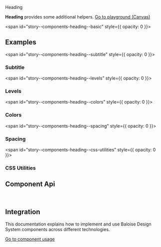 
<bal-doc-banner id="story--components-heading--basic" shadow-dom>Heading</bal-doc-banner>

<bal-doc-lead>
  <b>Heading</b> provides some additional helpers.
</bal-doc-lead>

<Canvas withSource="open">
  <Story id="components-heading--basic" />
</Canvas>

<bal-doc-app>
  <bal-button-group class="mb-large" position="center">
    <a class="button is-primary" href="?path=/story/components-heading--basic">
      Go to playground (Canvas)
    </a>
    <bal-doc-stackblitz
      framework="angular"
      template={Basic.parameters.docs.source.code}
      modules="heading"
    ></bal-doc-stackblitz>
    <bal-doc-stackblitz
      framework="html"
      template={Basic.parameters.docs.source.code}
      modules="heading"
    ></bal-doc-stackblitz>
  </bal-button-group>
</bal-doc-app>

<span id="story--components-heading--basic" style={{ opacity: 0 }}></span>

## Examples

<span id="story--components-heading--subtitle" style={{ opacity: 0 }}></span>

### Subtitle

<Canvas>
  <Story id="components-heading--subtitle" />
</Canvas>

<span id="story--components-heading--levels" style={{ opacity: 0 }}></span>

### Levels

<Canvas>
  <Story id="components-heading--levels" />
</Canvas>

<span id="story--components-heading--colors" style={{ opacity: 0 }}></span>

### Colors

<Canvas>
  <Story id="components-heading--colors" />
</Canvas>

<span id="story--components-heading--spacing" style={{ opacity: 0 }}></span>

### Spacing

<Canvas>
  <Story id="components-heading--spacing" />
</Canvas>

<span id="story--components-heading--css-utilities" style={{ opacity: 0 }}></span>

### CSS Utilities

<Canvas>
  <Story id="components-heading--css-utilities" />
</Canvas>

## Component Api

<Description markdown={readme} />

<br />

## Integration

This documentation explains how to implement and use Baloise Design System components across different technologies.

<a class="button is-primary" href="?path=/docs/development-components--page">
  Go to component usage
</a>


<Description markdown={testing} />

<bal-doc-github link="/components/bal-heading/stories/bal-heading.docs.mdx"></bal-doc-github>
